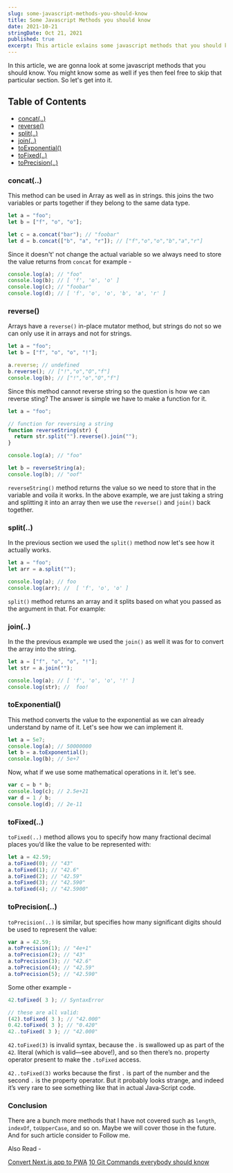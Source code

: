 ```yaml
---
slug: some-javascript-methods-you-should-know
title: Some Javascript Methods you should know
date: 2021-10-21
stringDate: Oct 21, 2021
published: true
excerpt: This article exlains some javascript methods that you should know, such as concat, split, join etc.
---
```


In this article, we are gonna look at some javascript methods that you should know. You might know some as well if yes then feel free to skip that particular section. So let's get into it.

## Table of Contents

- [concat(..)](#concat)
- [reverse()](#reverse)
- [split(..)](#split)
- [join(..)](#join)
- [toExponential()](#toexponential)
- [toFixed(..)](#tofixed)
- [toPrecision(..)](#toprecision)

### concat(..)

This method can be used in Array as well as in strings. this joins the two variables or parts together if they belong to the same data type.

```js
let a = "foo";
let b = ["f", "o", "o"];

let c = a.concat("bar"); // "foobar"
let d = b.concat(["b", "a", "r"]); // ["f","o","o","b","a","r"]
```

Since it doesn't' not change the actual variable so we always need to store the value returns from `concat`
for example -

```js
console.log(a); // "foo"
console.log(b); // [ 'f', 'o', 'o' ]
console.log(c); // "foobar"
console.log(d); // [ 'f', 'o', 'o', 'b', 'a', 'r' ]
```

### reverse()

Arrays have a `reverse()` in-place mutator method, but strings do not so we can only use it in arrays and not for strings.

```js
let a = "foo";
let b = ["f", "o", "o", "!"];

a.reverse; // undefined
b.reverse(); // ["!","o","O","f"]
console.log(b); // ["!","o","O","f"]
```

Since this method cannot reverse string so the question is how we can reverse sting? The answer is simple we have to make a function for it.

```js
let a = "foo";

// function for reversing a string
function reverseString(str) {
  return str.split("").reverse().join("");
}

console.log(a); // "foo"

let b = reverseString(a);
console.log(b); // "oof"
```

`reverseString()` method returns the value so we need to store that in the variable and voila it works. In the above example, we are just taking a string and splitting it into an array then we use the `reverse()` and `join()` back together.

### split(..)

In the previous section we used the `split()` method now let's see how it actually works.

```js
let a = "foo";
let arr = a.split("");

console.log(a); // foo
console.log(arr); //  [ 'f', 'o', 'o' ]
```

`split()` method returns an array and it splits based on what you passed as the argument in that. For example:

### join(..)

In the the previous example we used the `join()` as well it was for to convert the array into the string.

```js
let a = ["f", "o", "o", "!"];
let str = a.join("");

console.log(a); // [ 'f', 'o', 'o', '!' ]
console.log(str); //  foo!
```

### toExponential()

This method converts the value to the exponential as we can already understand by name of it. Let's see how we can implement it.

```js
let a = 5e7;
console.log(a); // 50000000
let b = a.toExponential();
console.log(b); // 5e+7
```

Now, what if we use some mathematical operations in it. let's see.

```js
var c = b * b;
console.log(c); // 2.5e+21
var d = 1 / b;
console.log(d); // 2e-11
```

### toFixed(..)

`toFixed(..)` method allows you to specify how many fractional
decimal places you’d like the value to be represented with:

```js
let a = 42.59;
a.toFixed(0); // "43"
a.toFixed(1); // "42.6"
a.toFixed(2); // "42.59"
a.toFixed(3); // "42.590"
a.toFixed(4); // "42.5900"
```

### toPrecision(..)

`toPrecision(..)` is similar, but specifies how many significant digits should be used to represent the value:

```js
var a = 42.59;
a.toPrecision(1); // "4e+1"
a.toPrecision(2); // "43"
a.toPrecision(3); // "42.6"
a.toPrecision(4); // "42.59"
a.toPrecision(5); // "42.590"
```

Some other example -

```js
42.toFixed( 3 ); // SyntaxError

// these are all valid:
(42).toFixed( 3 ); // "42.000"
0.42.toFixed( 3 ); // "0.420"
42..toFixed( 3 ); // "42.000"
```

`42.toFixed(3)` is invalid syntax, because the . is swallowed up as part of the `42`. literal (which is valid—see above!), and so then there’s no. property operator present to make the `.toFixed` access.

`42..toFixed(3)` works because the first `.` is part of the number and the second `.` is the property operator. But it probably looks strange, and indeed it’s very rare to see something like that in actual Java‐Script code.

### Conclusion

There are a bunch more methods that I have not covered such as `length`, `indexOf`, `toUpperCase`, and so on. Maybe we will cover those in the future. And for such article consider to Follow me.

Also Read -

[Convert Next.js app to PWA](https://dev.to/j471n/convert-nextjs-app-to-pwa-3fd)
[10 Git Commands everybody should know](https://dev.to/j471n/10-git-commands-everybody-should-know-3322)
